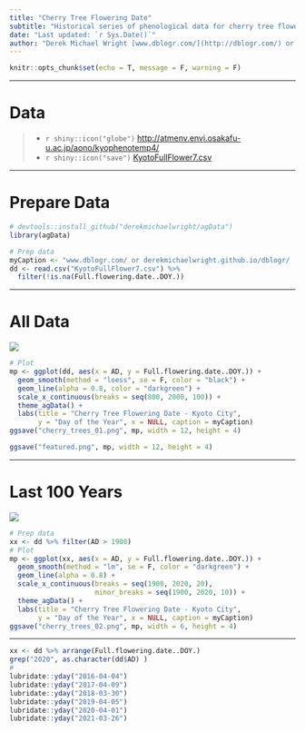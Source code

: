 ```yaml
---
title: "Cherry Tree Flowering Date"
subtitle: "Historical series of phenological data for cherry tree flowering at Kyoto City"
date: "Last updated: `r Sys.Date()`"
author: "Derek Michael Wright [www.dblogr.com/](http://dblogr.com/) or [derekmichaelwright.github.io/dblogr](https://derekmichaelwright.github.io/dblogr/) <derek.wright@usask.ca>"
---
```


```r
knitr::opts_chunk$set(echo = T, message = F, warning = F)
```

---

# Data

> - `r shiny::icon("globe")` [http://atmenv.envi.osakafu-u.ac.jp/aono/kyophenotemp4/](http://atmenv.envi.osakafu-u.ac.jp/aono/kyophenotemp4/){target="_blank"}
> - `r shiny::icon("save")` [KyotoFullFlower7.csv](KyotoFullFlower7.csv)

---

# Prepare Data

```r
# devtools::install_github("derekmichaelwright/agData")
library(agData)
```

```r
# Prep data
myCaption <- "www.dblogr.com/ or derekmichaelwright.github.io/dblogr/ | Data: OPU"
dd <- read.csv("KyotoFullFlower7.csv") %>%
  filter(!is.na(Full.flowering.date..DOY.))
```

---

# All Data

![](cherry_trees_01.png)

```r
# Plot
mp <- ggplot(dd, aes(x = AD, y = Full.flowering.date..DOY.)) +
  geom_smooth(method = "loess", se = F, color = "black") +
  geom_line(alpha = 0.8, color = "darkgreen") +
  scale_x_continuous(breaks = seq(800, 2000, 100)) +
  theme_agData() +
  labs(title = "Cherry Tree Flowering Date - Kyoto City", 
       y = "Day of the Year", x = NULL, caption = myCaption)
ggsave("cherry_trees_01.png", mp, width = 12, height = 4)
```

```r
ggsave("featured.png", mp, width = 12, height = 4)
```

---

# Last 100 Years

![](cherry_trees_02.png)

```r
# Prep data
xx <- dd %>% filter(AD > 1900)
# Plot
mp <- ggplot(xx, aes(x = AD, y = Full.flowering.date..DOY.)) +
  geom_smooth(method = "lm", se = F, color = "darkgreen") +
  geom_line(alpha = 0.8) +
  scale_x_continuous(breaks = seq(1900, 2020, 20), 
                     minor_breaks = seq(1900, 2020, 10)) +
  theme_agData() +
  labs(title = "Cherry Tree Flowering Date - Kyoto City",
       y = "Day of the Year", x = NULL, caption = myCaption)
ggsave("cherry_trees_02.png", mp, width = 6, height = 4)
```

---

```r
xx <- dd %>% arrange(Full.flowering.date..DOY.) 
grep("2020", as.character(dd$AD) )
#
lubridate::yday("2016-04-04")
lubridate::yday("2017-04-09")
lubridate::yday("2018-03-30")
lubridate::yday("2019-04-05")
lubridate::yday("2020-04-01")
lubridate::yday("2021-03-26")
```
